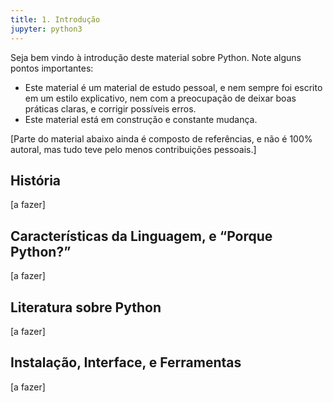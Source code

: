 ```yaml
---
title: 1. Introdução
jupyter: python3
---
```



Seja bem vindo à introdução deste material sobre Python. Note alguns pontos importantes:

- Este material é um material de estudo pessoal, e nem sempre foi escrito em um estilo explicativo, nem com a preocupação de deixar boas práticas claras, e corrigir possíveis erros.
- Este material está em construção e constante mudança.

[Parte do material abaixo ainda é composto de referências, e não é 100% autoral, mas tudo teve pelo menos contribuições pessoais.]


## História

[a fazer]

## Características da Linguagem, e “Porque Python?”

[a fazer]

## Literatura sobre Python

[a fazer]

## Instalação, Interface, e Ferramentas

[a fazer]

